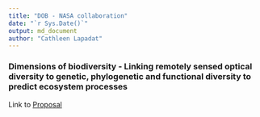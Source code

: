 ```yaml
---
title: "DOB - NASA collaboration"
date: "`r Sys.Date()`"
output: md_document
author: "Cathleen Lapadat"
---
```

### Dimensions of biodiversity - Linking remotely sensed optical diversity to genetic, phylogenetic and functional diversity to predict ecosystem processes

Link to [Proposal](https://drive.google.com/file/d/1T0M0MzhHlfIjcJshSvPJ4DBxTvYNod6x/view?usp=sharing)  